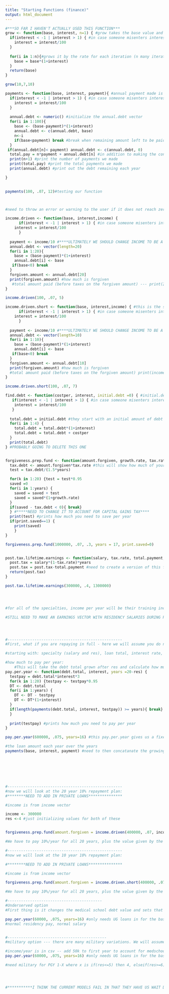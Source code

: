 ```yaml
---
title: "Starting Functions (finance)"
output: html_document
---
```


```r


#***SO FAR I HAVEN'T ACTUALLY USED THIS FUNCTION***
grow <- function(base, interest, n=1) { #grow takes the base value and grows or shrinks it by the interest rate (which should be .07 if the rate is 7%), n is how many times it should compound
  if(interest < -1 | interest > 1) { #in case someone misenters interest as whole number instead of decimal form
    interest = interest/100
  }
  
  for(i in 1:n){#grows it by the rate for each iteration (n many iterations)
    base = base*(1+interest)
  }
  return(base)
}

grow(10,7,10)
```

```r
payments <- function(base, interest, payment){ #annual payment made is payment, base is the debt, interest is the rate at which the debt grows
  if(interest < -1 | interest > 1) { #in case someone misenters interest as whole number instead of decimal form
    interest = interest/100
  }
  
  annual.debt <- numeric() #initialize the annual.debt vector
  for(i in 1:100){
    base <- (base-payment)*(1+interest) 
    annual.debt <- c(annual.debt, base)
    n<-i
    if(base<payment) break #break when remaining amount left to be paid is less than our payment amount
  }
 if(annual.debt[n]< payment) annual.debt <- c(annual.debt, 0)
  total.pay = n*payment + annual.debt[n] #in addition to making the consistent annual payments, we need to add on the final payment which is less than the value we pay annually
  print(n+1) #print the number of payments we made
  print(total.pay) #print the total payments we made
  print(annual.debt) #print out the debt remaining each year

}

  
payments(100, .07, 12)#testing our function



#need to throw an error or warning to the user if it does not reach zero (if the loop doesn't break) 
```

```r
income.driven <- function(base, interest,income) {
      if(interest < -1 | interest > 1) { #in case someone misenters interest as whole number instead of decimal form
    interest = interest/100
      }
  
  payment <- income/10 #****ULTIMATELY WE SHOULD CHANGE INCOME TO BE A VECTOR, IT WILL VARY BY YEAR (ESP MOVING FROM RESIDENCY INTO ATTENDINGHOOD) - in the for loop we will then need to call the index year of income***
  annual.debt <- vector(length=20)
  for(i in 1:20){
    base = (base-payment)*(1+interest)
    annual.debt[i] <- base
   if(base<0) break
  }
  forgiven.amount <- annual.debt[20]
  print(forgiven.amount) #how much is forgiven
   #total amount paid (before taxes on the forgiven amount) --- print(2*income)
}

income.driven(100, .07, 5)
```

```r
income.driven.short <- function(base, interest,income) { #this is the special 10 year repayment where you have to work for a 401(c) *note that this has been politically contentious and that there is no gaurantee it will be upheld, even after 9 years of repayments
      if(interest < -1 | interest > 1) { #in case someone misenters interest as whole number instead of decimal form
    interest = interest/100
      }
  
  payment <- income/10 #****ULTIMATELY WE SHOULD CHANGE INCOME TO BE A VECTOR, IT WILL VARY BY YEAR (ESP MOVING FROM RESIDENCY INTO ATTENDINGHOOD) - in the for loop we will then need to call the index year of income***
  annual.debt <- vector(length=10)
  for(i in 1:10){
    base = (base-payment)*(1+interest)
    annual.debt[i] <- base
   if(base<0) break
  }
  forgiven.amount <- annual.debt[10]
  print(forgiven.amount) #how much is forgiven
  #total amount paid (before taxes on the forgiven amount) print(income)
}

income.driven.short(100, .07, 7)
```


```r

find.debt <- function(costper, interest, initial.debt =0) { #initial.debt is how much debt you enter medical school with - assumes four years of med school, assumes a constant rate of cost per year and the same interest rate on all of the loans ---- this finds how much debt people will have at 
   if(interest < -1 | interest > 1) { #in case someone misenters interest as whole number instead of decimal form
    interest = interest/100
   }
  
  total.debt = initial.debt #they start with an initial amount of debt
  for(i in 1:4) {
    total.debt = total.debt*(1+interest)
    total.debt = total.debt + costper
  }
  print(total.debt)
} #PROBABLY GOING TO DELETE THIS ONE


forgiveness.prep.fund <- function(amount.forgiven, growth.rate, tax.rate, years =20-res, print.saved=1) {#determines how much you need to put away per year to cover your tax bill on the forgiven amount from income.driven or income.driven short (for income driven short you would need to change years to 10) --- I assume people aren't putting money toward this during residency
  tax.debt <- amount.forgiven*tax.rate #this will show how much of your "forgiven" debt is now owed to the IRS
  test = tax.debt/(1.5*years)

  for(k in 1:20) {test = test*0.95
  saved =0
  for(i in 1:years) {
    saved = saved + test
    saved = saved*(1+growth.rate)
  }
  if(saved - tax.debt < 0){ break}
  } #*****NEED TO CHANGE IT TO ACCOUNT FOR CAPITAL GAINS TAX****
  print(test) #prints how much you need to save per year
  if(print.saved==1) {
    print(saved)
    }
} 

forgiveness.prep.fund(1000000, .07, .3, years = 17, print.saved=0) 


post.tax.lifetime.earnings <- function(salary, tax.rate, total.payment, years=10-res) { #shows earnings left after a certain number of years, taking out taxes and debt, uses a flat tax rate (more accurate would be to used a stepped one), and ignores any possible deductions (i.e. pretax spending) 
  post.tax = salary*(1-tax.rate)*years
  post.tax = post.tax-total.payment #need to create a version of this for individuals who have the 10% option and for those who do military or underserved
  return(post.tax)
}

post.tax.lifetime.earnings(300000, .4, 1300000)




#for all of the specialties, income per year will be their training income for training years and then the attending salary for attending years. This will be a vector --- only differs for military option

#STILL NEED TO MAKE AN EARNINGS VECTOR WITH RESIDENCY SALARIES DURING RES YEARS AND FULL PHYSICIAN SALARIES DURING PHYSICIAN YEARS (FOR EACH SPECIALTY) --- SIMILAR HAS TO BE DONE FOR MILITARY (WITH MED SCHOOL SALARY ADDED ON AS WELL) ---- LOTS OF DEFAULT VALUES SHOULD ALSO BE FILLED IN --- FUNCTIONS SHOULD BE MADE TO COHERE TOGETHER A BIT NICER --- COMENTS IN MOST OF THE FUNCTIONS ON HOW THEY NEED TO BE IMPROVED -- LOTS OF SMALLER TAX DETAILS MISSING (EX. STATE TAX, 2500 ON STUDENT LOAN INTEREST PER YEAR BEING PRE TAX, ETC) -- NEED TO DISTINGUISH PRIVATE AND FEDERAL LOANS -- ADD DEFERED OR IMMEDIATE REPAYMENT OPTIONS FOR RESIDENCY FOR THE PAY IN FULL OPTION -- CHANGE RATES BECAUSE I FORGOT THAT FEDERAL LOANS DONT COMPOUND IN MEDICAL SCHOOL BUT ARE SIMPLE INTEREST -- ADD IN MALPRACTICE INSURANCE? --- ADD IN OPTIONS FOR LOAN FORGIVENESS FOR JOINING MILITARY AND FOR LATER UNDERSERVED




#---------------------------------------------------
#First, what if you are repaying in full - here we will assume you do not pay during residency and look to be done paying 20 years after med school (13 to 17  after res)

#starting with: specialty (salary and res), loan total, interest rate, and tax rate fixed

#how much to pay per year:
    #This will take the debt total grown after res and calculate how much to pay per year to pay off loan after res
pay.per.year <- function(debt.total, interest, years =20-res) {
  testpay = debt.total*interest*3
  for(k in 1:20) {testpay <- testpay*0.95
  DT <- debt.total
  for(i in 1:years) {
    DT <- DT - testpay
    DT <- DT*(1+interest)
  }
  if(length(payments(debt.total, interest, testpay)) >= years){ break} #we are trying to stop it when the repayment plan finishes at the right time
  } 
  
  print(testpay) #prints how much you need to pay per year
}

pay.per.year(600000, .075, years=16) #this pay.per.year gives us a fixed number for the person to pay during each year of their attendinghood

#the loan amount each year over the years 
payments(base, interest, payment) #need to then concatanate the growing loan as a vector over the residency years together with this (the shrinking loan over attendinghood), should end with zero debt at 20 years







#---------------------------------------------------
#now we will look at the 20 year 10% repayment plan:
#********NEED TO ADD IN PRIVATE LOANS***************

#income is from income vector

income <- 300000
res <-4 #just initializing values for both of these


forgiveness.prep.fund(amount.forgiven = income.driven(400000, .07, income), growth.rate=.07, .3, print.saved=1) #gives an output of the amount forgiven, the amound put away each year, and the total amount saved

#We have to pay 10%/year for all 20 years, plus the value given by the forgiveness prep fund for each year as an attending

#---------------------------------------------------
#now we will look at the 10 year 10% repayment plan:

#********NEED TO ADD IN PRIVATE LOANS***************

#income is from income vector

forgiveness.prep.fund(amount.forgiven = income.driven.short(400000, .07, income), growth.rate=.07, .3, years=10-res, print.saved=1) #gives an output of the amount forgiven, the amound put away each year, and the total amount saved

#We have to pay 10%/year for all 20 years, plus the value given by the forgiveness prep fund for each year as an attending

#------------------------------------------
#Underserved option
#First thing is it changes the medical school debt value and sets that to zero

pay.per.year(60000, .075, years=16) #only needs UG loans in for the base
#normal residency pay, normal salary


#--------------------------------------------
#military option --- there are many military variations. We will assume you do your residency at with the military (get paid by them) and that you only stay for the years you need to stay and will ignore anything relating to the years in reserves and will estimate the total value of the 20k signing bonus and the 2200/year at 50k beyond what you would have taken in loans

#income/year is in csv -- add 50k to first year to account for medschool pay/sign bonus
pay.per.year(60000, .075, years=16) #only needs UG loans in for the base

#need military for PGY 1-X where x is if(res<=5) then 4, elseif(res>=6) then res-1     - after years 1-x switch to physician salary




#***********I THINK THE CURRENT MODELS FAIL IN THAT THEY HAVE US WAIT DURING RES TO MAKE REPAYMENTS BUT FORGET TO HAVE IT GROW OVER RES. NEED TO GO BACK THROUGH FUNCTIONS THAT DO THIS AND ADD GROW RES MANY TIMES INTO THEM**************8
```

